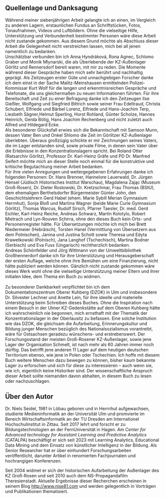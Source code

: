 ## Quellenlage und Danksagung {#quellenlage-und-danksagung .unnumbered}

Während meiner siebenjährigen Arbeit gelangte ich an einen, im Vergleich
zu anderen Lagern, erstaunlichen Fundus an Schriftstücken, Fotos,
Tonaufnahmen, Videos und Luftbildern. Ohne die vielseitige Hilfe,
Unterstützung und Verbundenheit bestimmter Personen wäre diese Arbeit
nicht zustande gekommen. Aus diesem Grund möchte als Abschluss dieser
Arbeit die Gelegenheit nicht verstreichen lassen, mich bei all jenen
namentlich zu bedanken.\
Unschätzbar verbunden bin ich Anna Hyndráková, Rona Agnec, Schlomo
Graber und Monik Mlynarski, die als Überlebende der KZ-Außenlager
Görlitz und Rennersdorf bereit waren, mit mir zu reden. Die Momente
während dieser Gespräche haben mich sehr berührt und nachhaltig geprägt.
Als Zeitzeugen erster Güte und unnachgiebigen Forscher danke ich dem
einst in der Sache Malitz-Meinshausen ermittelnden Polizei-Kommissar
Kurt Wolf für die langen und erkenntnisreichen Gespräche und Telefonate,
die uns gleichermaßen zu neuen Informationen führten. Für ihre
Bereitschaft und Zeit zu einer Befragung danke ich den Zeitzeugen Ilse
Gießler, Wolfgang und Siegfried Bittrich sowie seiner Frau Edeltraud,
Christa Schubert, Elfriede und Bärbel Lorenz, Elfriede und Hans-Joachim
Terp, Liesbeth Sägner,Helmut Sperling, Horst Rohland, Günter Scholze,
Hannes Heinrich, Gerda Bötig, Hans Joachim Rechenberg und nicht zuletzt
auch Alfred und Hildegard Ecke.\
Als besonderer Glücksfall erwies sich die Bekanntschaft mit Samson Munn,
dessen Vater Ben und Onkel Shlomo die Zeit im Görlitzer KZ-Außenlager
überlebten. Überaus großzügig schickte er mir Zeichnungen seines Vaters,
die im Lager entstanden sind, sowie private Filme, in denen sein Vater
über die Erlebnisse in den Konzentrationslagern spricht. Bei Roland
Otter (Ratsarchiv Görlitz), Professor Dr. Karl-Heinz Gräfe und PD Dr.
Manfred Seifert möchte mich an dieser Stelle noch einmal für die
konstruktive und kritische Begutachtung meiner Arbeit bedanken.\
Für ihre vielen Anregungen und weitergegebenen Erfahrungen danke ich
folgenden Personen: Dr. Hans Brenner, Hannelore Lauerwald, Dr. Jürgen
Hensel (Jüdisch Historisches Institut Warschau), Magdalena Zając (Museum
Groß-Rosen), Dr. Dieter Rostowski, Dr. Kretzschmar, Frau Thomas (BStU),
dem ehemaligen Berthelsdorfer Bürgermeister Günter John, den
Geschichtslehrern Gerd Habel (ehem. Marie Sybill Merian Gymnasium
Herrnhut), Sonja Bloß und Martina Wagner (beide Marie Curie Gymnasium
Görlitz), Thomas Warcus, Rudolf Sirsch, Pfarrer Taesler, Dr. med. Gerd
Eichler, Karl-Heinz Reiche, Andreas Schwarz, Martin Kolotylo, Robert
Mietrach und Lyn-Rouven Schirra, ohne den dieses Buch kein Orts- und
Personenregister hätte. Für Übersetzungen möchte ich mich bei Brett
Niedermeier (Hebräisch), Torsten Hanel (Vermittlung von Übersetzern aus
dem Polnischen), Janina und Justina Schott sowie Theresa und Edyta
Krawetkowski (Polnisch), Jana Langhof (Tschechisch), Martina Bodner
(Serbisch) und Eva Fuss (Ungarisch) rechtherzlich bedanken.\
Andreas Schönfelder und Jörg Wittmann von der Umweltbibliothek
Großhennerdorf danke ich für ihre Unterstützung und Herausgeberschaft
der ersten Auflage, welche ohne ihre Bemühen um eine Finanzierung, nicht
hätte publiziert werden können. Gänzlich nicht zustande gekommen wäre
dieses Werk wohl ohne die vielseitige Unterstützung meiner Eltern und
ihrer initialen Idee, dem Thema ein Buch zu widmen.\
\
Zu besonderer Dankbarkeit verpflichtet bin ich dem Dokumentationszentrum
Oberer Kuhberg (DZOK) in Ulm und insbesondere Dr. Silvester Lechner und
Anette Lein, für ihre ideelle und materielle Unterstützung beim
Schreiben dieses Buches. Ohne die Inspiration nach einem Besuch in der
Ulmer KZ-Gedenkstätte auf dem Oberen Kuhberg hätte ich wahrscheinlich
nie begonnen, mich ernsthaft mit der Thematik der Konzentrationslager in
der Oberlausitz zu befassen. Eine solche Institution wie das DZOK, die
gleichsam die Aufarbeitung, Erinnerungskultur und Bildung junger
Menschen bezüglich des Nationalsozialismus vorantreibt, wäre für
Ostsachsen geradezu wünschens- und erstrebenswert. Der Forschungsstand
der meisten Groß-Rosener KZ-Außenlager, sowie jene Lager der
Organisation Schmelt, ist nach mehr als 60 Jahren immer noch dürftig.
Das betrifft jene anderen 11 Lager auf dem heutigen deutschen
Territorium ebenso, wie jene in Polen oder Tschechien. Ich hoffe mit
diesem Buch weitere Menschen dazu bewegen zu können, bisher kaum
bekannte Lager zu erforschen und sich für diese zu interessieren -- auch
wenn sie, wie ich, eigentlich keine Historiker sind. Der
wissenschaftliche Anspruch dieser Arbeit sollte niemanden davon
abhalten, in diesem Buch zu lesen oder nachzuschlagen.

## Über den Autor {#über-den-autor .unnumbered}

Dr. Niels Seidel, 1981 in Löbau geboren und in Herrnhut aufgewachsen,
studierte Medieninformatik an der Universität Ulm und promvierte im
Bereich Wirtschaftsinformatik an der TU Dresden am Internationel
Hochschulinstitut in Zittau. Seit 2017 lehrt und forscht er zu
Bildungstechnologien an der FernUniversität in Hagen. Am *Center for
Advanced technology for Assistant Learning and Predictive Analytics*
(CATALPA) beschäftigt er sich seit 2023 mit Learning Analytics,
Educational Data Mining und dem Einsatz von künstlicher Intelligenz in
der Bildung. Als Senior Researcher hat er über einhundert
Forschungsarbeiten veröffentlicht, darunter Artikel in renomierten
Fachjournalen und hochrangigen Konferenzen.

Seit 2004 widmet er sich der historischen Aufarbeitung der Außenlager
des KZ Groß-Rosen und seit 2010 auch dem NS-Propagandafilm
Theresienstadt. Aktuelle Ergebnisse dieser Recherchen erscheinen in
seinem Blog <http://www.nise81.com> und werden gelegentlich in Vorträgen
und Publikationen thematisiert.
